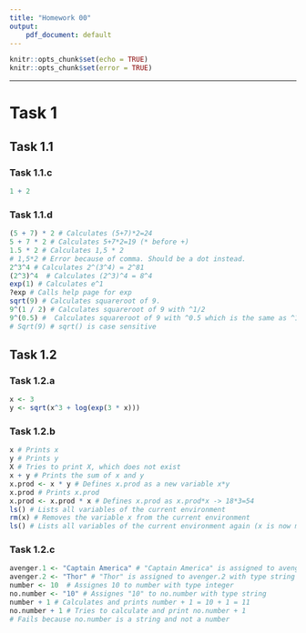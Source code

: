 ```yaml
---
title: "Homework 00"
output:
    pdf_document: default
---
```


```r
knitr::opts_chunk$set(echo = TRUE)
knitr::opts_chunk$set(error = TRUE)
```

\let\OldRule\rule
\renewcommand{\rule}[2]{\OldRule{\linewidth}{#2}}

----------

# Task 1

## Task 1.1

### Task 1.1.c
```r
1 + 2
```

### Task 1.1.d
```r
(5 + 7) * 2 # Calculates (5+7)*2=24
5 + 7 * 2 # Calculates 5+7*2=19 (* before +)
1.5 * 2 # Calculates 1,5 * 2
# 1,5*2 # Error because of comma. Should be a dot instead.
2^3^4 # Calculates 2^(3^4) = 2^81
(2^3)^4  # Calculates (2^3)^4 = 8^4
exp(1) # Calculates e^1
?exp # Calls help page for exp
sqrt(9) # Calculates squareroot of 9.
9^(1 / 2) # Calculates squareroot of 9 with ^1/2
9^(0.5) #  Calculates squareroot of 9 with ^0.5 which is the same as ^1/2
# Sqrt(9) # sqrt() is case sensitive
```

## Task 1.2

### Task 1.2.a
```r
x <- 3
y <- sqrt(x^3 + log(exp(3 * x)))
```

### Task 1.2.b
```r
x # Prints x
y # Prints y
X # Tries to print X, which does not exist
x + y # Prints the sum of x and y
x.prod <- x * y # Defines x.prod as a new variable x*y
x.prod # Prints x.prod
x.prod <- x.prod * x # Defines x.prod as x.prod*x -> 18*3=54
ls() # Lists all variables of the current environment
rm(x) # Removes the variable x from the current environment
ls() # Lists all variables of the current environment again (x is now missing)
```  

### Task 1.2.c
```r
avenger.1 <- "Captain America" # "Captain America" is assigned to avenger.1 with type string
avenger.2 <- "Thor" # "Thor" is assigned to avenger.2 with type string
number <- 10  # Assignes 10 to number with type integer
no.number <- "10" # Assignes "10" to no.number with type string
number + 1 # Calculates and prints number + 1 = 10 + 1 = 11
no.number + 1 # Tries to calculate and print no.number + 1
# Fails because no.number is a string and not a number
```
